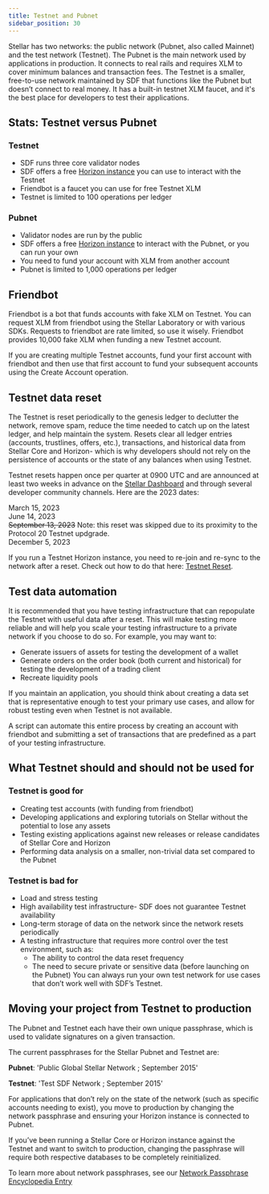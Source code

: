 ```yaml
---
title: Testnet and Pubnet
sidebar_position: 30
---
```


Stellar has two networks: the public network (Pubnet, also called Mainnet) and the test network (Testnet). The Pubnet is the main network used by applications in production. It connects to real rails and requires XLM to cover minimum balances and transaction fees. The Testnet is a smaller, free-to-use network maintained by SDF that functions like the Pubnet but doesn’t connect to real money. It has a built-in testnet XLM faucet, and it's the best place for developers to test their applications.

## Stats: Testnet versus Pubnet

### Testnet

- SDF runs three core validator nodes
- SDF offers a free [Horizon instance](https://horizon-testnet.stellar.org/) you can use to interact with the Testnet
- Friendbot is a faucet you can use for free Testnet XLM
- Testnet is limited to 100 operations per ledger

### Pubnet

- Validator nodes are run by the public
- SDF offers a free [Horizon instance](https://horizon.stellar.org/) to interact with the Pubnet, or you can run your own
- You need to fund your account with XLM from another account
- Pubnet is limited to 1,000 operations per ledger

## Friendbot

Friendbot is a bot that funds accounts with fake XLM on Testnet. You can request XLM from friendbot using the Stellar Laboratory or with various SDKs. Requests to friendbot are rate limited, so use it wisely. Friendbot provides 10,000 fake XLM when funding a new Testnet account.

If you are creating multiple Testnet accounts, fund your first account with friendbot and then use that first account to fund your subsequent accounts using the Create Account operation.

## Testnet data reset

The Testnet is reset periodically to the genesis ledger to declutter the network, remove spam, reduce the time needed to catch up on the latest ledger, and help maintain the system. Resets clear all ledger entries (accounts, trustlines, offers, etc.), transactions, and historical data from Stellar Core and Horizon- which is why developers should not rely on the persistence of accounts or the state of any balances when using Testnet.

Testnet resets happen once per quarter at 0900 UTC and are announced at least two weeks in advance on the [Stellar Dashboard](http://dashboard.stellar.org/) and through several developer community channels. Here are the 2023 dates:

March 15, 2023  
June 14, 2023  
~~September 13, 2023~~ Note: this reset was skipped due to its proximity to the Protocol 20 Testnet updgrade.  
December 5, 2023

If you run a Testnet Horizon instance, you need to re-join and re-sync to the network after a reset. Check out how to do that here: [Testnet Reset](https://github.com/stellar/packages/blob/master/docs/testnet-reset.md).

## Test data automation

It is recommended that you have testing infrastructure that can repopulate the Testnet with useful data after a reset. This will make testing more reliable and will help you scale your testing infrastructure to a private network if you choose to do so. For example, you may want to:

- Generate issuers of assets for testing the development of a wallet
- Generate orders on the order book (both current and historical) for testing the development of a trading client
- Recreate liquidity pools

If you maintain an application, you should think about creating a data set that is representative enough to test your primary use cases, and allow for robust testing even when Testnet is not available.

A script can automate this entire process by creating an account with friendbot and submitting a set of transactions that are predefined as a part of your testing infrastructure.

## What Testnet should and should not be used for

### Testnet is good for

- Creating test accounts (with funding from friendbot)
- Developing applications and exploring tutorials on Stellar without the potential to lose any assets
- Testing existing applications against new releases or release candidates of Stellar Core and Horizon
- Performing data analysis on a smaller, non-trivial data set compared to the Pubnet

### Testnet is bad for

- Load and stress testing
- High availability test infrastructure- SDF does not guarantee Testnet availability
- Long-term storage of data on the network since the network resets periodically
- A testing infrastructure that requires more control over the test environment, such as:
  - The ability to control the data reset frequency
  - The need to secure private or sensitive data (before launching on the Pubnet) You can always run your own test network for use cases that don’t work well with SDF’s Testnet.

## Moving your project from Testnet to production

The Pubnet and Testnet each have their own unique passphrase, which is used to validate signatures on a given transaction.

The current passphrases for the Stellar Pubnet and Testnet are:

**Pubnet**: 'Public Global Stellar Network ; September 2015'

**Testnet**: 'Test SDF Network ; September 2015'

For applications that don’t rely on the state of the network (such as specific accounts needing to exist), you move to production by changing the network passphrase and ensuring your Horizon instance is connected to Pubnet.

If you’ve been running a Stellar Core or Horizon instance against the Testnet and want to switch to production, changing the passphrase will require both respective databases to be completely reinitialized.

To learn more about network passphrases, see our [Network Passphrase Encyclopedia Entry](../encyclopedia/network-passphrases)
